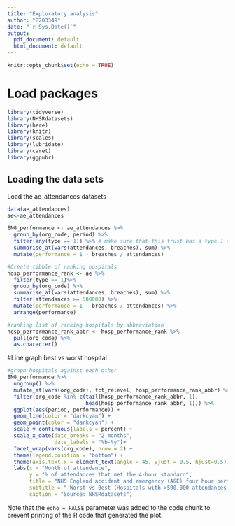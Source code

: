 ```yaml
---
title: "Exploratory analysis"
author: "B203349"
date: "`r Sys.Date()`"
output:
  pdf_document: default
  html_document: default
---
```


```r
knitr::opts_chunk$set(echo = TRUE)
```

# Load packages

```r
library(tidyverse)
library(NHSRdatasets)
library(here)
library(knitr)
library(scales)
library(lubridate)
library(caret)
library(ggpubr)
```

## Loading the data sets
Load the ae_attendances datasets

```r
data(ae_attendances)
ae<-ae_attendances
```


```r
ENG_performance <- ae_attendances %>%
  group_by(org_code, period) %>%
  filter(any(type == 1)) %>% # make sure that this trust has a type 1 department
  summarise_at(vars(attendances, breaches), sum) %>%
  mutate(performance = 1 - breaches / attendances)

#Create tibble of ranking hospitals 
hosp_performance_rank <- ae %>%
  filter(type == 1)%>%
  group_by(org_code) %>%
  summarise_at(vars(attendances, breaches), sum) %>%
  filter(attendances >= 500000) %>%
  mutate(performance = 1 - breaches / attendances) %>%
  arrange(performance) 

#ranking list of ranking hospitals by abbreviation
hosp_performance_rank_abbr <- hosp_performance_rank %>%
  pull(org_code) %>%
  as.character()
```

#Line graph best vs worst hospital
```r
#graph hospitals against each other
ENG_performance %>%
  ungroup() %>%
  mutate_at(vars(org_code), fct_relevel, hosp_performance_rank_abbr) %>%
  filter(org_code %in% c(tail(hosp_performance_rank_abbr, 1),
                         head(hosp_performance_rank_abbr, 1))) %>%
  ggplot(aes(period, performance)) +
  geom_line(color = "darkcyan") +
  geom_point(color = "darkcyan") +
  scale_y_continuous(labels = percent) +
  scale_x_date(date_breaks = "2 months",
               date_labels = "%b-%y")+
  facet_wrap(vars(org_code), nrow = 2) +
  theme(legend.position = "bottom") +
  theme(axis.text.x = element_text(angle = 45, vjust = 0.5, hjust=0.5)) +
  labs(x = "Month of attendance",
       y = "% of attendances that met the 4-hour standard",
       title = "NHS England accident and emergency (A&E) four hour performance",
       subtitle = " Worst vs Best (Hospitals with >500,000 attendances)",
       caption = "Source: NHSRdatasets")
```

Note that the `echo = FALSE` parameter was added to the code chunk to prevent printing of the R code that generated the plot.

